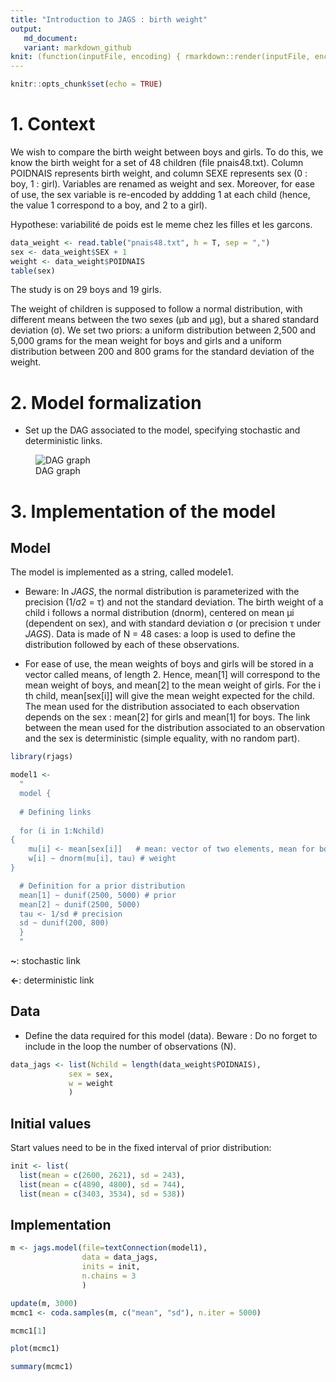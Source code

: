 ```yaml
---
title: "Introduction to JAGS : birth weight"
output:
   md_document:
   variant: markdown_github
knit: (function(inputFile, encoding) { rmarkdown::render(inputFile, encoding = encoding, output_file = paste0(dirname(inputFile),'/README.md')) })
---
```


```r
knitr::opts_chunk$set(echo = TRUE) 
```

# 1. Context

We wish to compare the birth weight between boys and girls. To do this, we know the birth weight for a set of 48 children (file pnais48.txt). Column POIDNAIS represents birth weight, and column SEXE represents sex (0 : boy, 1 : girl). Variables are renamed as weight and sex. Moreover, for ease of use, the sex variable is re-encoded by addding 1 at each child (hence, the value 1 correspond to a boy, and 2 to a girl).

Hypothese: variabilité de poids est le meme chez les filles et les garcons.

```r
data_weight <- read.table("pnais48.txt", h = T, sep = ",")
sex <- data_weight$SEX + 1
weight <- data_weight$POIDNAIS
table(sex)
```

The study is on 29 boys and 19 girls.

The weight of children is supposed to follow a normal distribution, with different means between the two sexes (µb and µg), but a shared standard deviation (σ). We set two priors: a uniform distribution between 2,500 and 5,000 grams for the mean weight for boys and girls and a uniform distribution between 200 and 800 grams for the standard deviation of the weight.

# 2. Model formalization

* Set up the DAG associated to the model, specifying stochastic and deterministic links.

![DAG graph](./assets/diag.png)

# 3. Implementation of the model

## Model

The model is implemented as a string, called modele1.

* Beware: In _JAGS_, the normal distribution is parameterized with the
precision (1/σ2 = τ) and not the standard deviation.
The birth weight of a child i follows a normal distribution (dnorm), centered on mean µi
(dependent on sex), and with
standard deviation σ (or precision τ under _JAGS_). Data is made of N = 48 cases: a loop is used to define the distribution
followed by each of these observations.

*  For ease of use, the mean weights of boys and girls will be stored in a vector called means, of length 2. Hence, mean[1] will correspond to the mean weight of boys, and mean[2] to the mean weight of girls.
For the i th child, mean[sex[i]] will give the mean weight expected for the child.
The mean used for the distribution associated to each observation depends on the sex : mean[2] for girls and mean[1] for boys. The link between the mean used for the distribution associated to an observation and the sex is deterministic (simple equality, with no random part).

```r
library(rjags)

model1 <-
  "
  model {
  
  # Defining links
  
  for (i in 1:Nchild)
{
    mu[i] <- mean[sex[i]]   # mean: vector of two elements, mean for boys                                and means for girls
    w[i] ~ dnorm(mu[i], tau) # weight
}

  # Definition for a prior distribution  
  mean[1] ~ dunif(2500, 5000) # prior
  mean[2] ~ dunif(2500, 5000)
  tau <- 1/sd # precision
  sd ~ dunif(200, 800)
  }
  "
```

**~**: stochastic link

**<-**: deterministic link 

## Data

* Define the data required for this model (data).
Beware : Do no forget to include in the loop the number of observations (N).

```r
data_jags <- list(Nchild = length(data_weight$POIDNAIS),
             sex = sex,
             w = weight
             )
```

## Initial values

Start values need to be in the fixed interval of prior distribution:

```r
init <- list(
  list(mean = c(2600, 2621), sd = 243),
  list(mean = c(4890, 4800), sd = 744),
  list(mean = c(3403, 3534), sd = 538))
```

## Implementation

```r
m <- jags.model(file=textConnection(model1),
                data = data_jags,
                inits = init,
                n.chains = 3
                )

update(m, 3000)
mcmc1 <- coda.samples(m, c("mean", "sd"), n.iter = 5000)
```

```r
mcmc1[1]
```

```r
plot(mcmc1)
```

```r
summary(mcmc1)
```

